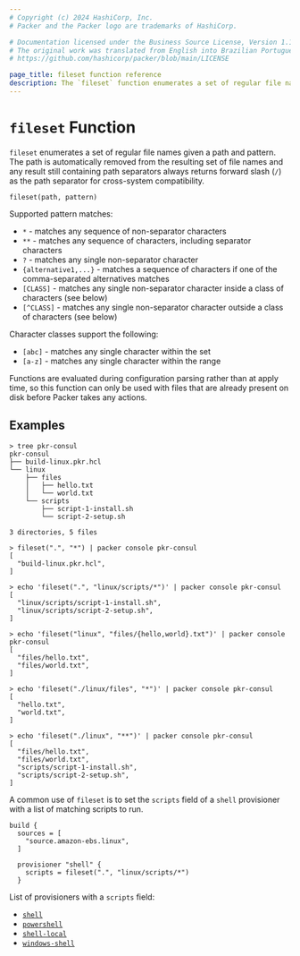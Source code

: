 ```yaml
---
# Copyright (c) 2024 HashiCorp, Inc.
# Packer and the Packer logo are trademarks of HashiCorp.

# Documentation licensed under the Business Source License, Version 1.1.
# The original work was translated from English into Brazilian Portuguese.
# https://github.com/hashicorp/packer/blob/main/LICENSE

page_title: fileset function reference
description: The `fileset` function enumerates a set of regular file names according to a pattern. Learn how to use the `fileset` function in Packer templates.
---
```


# `fileset` Function

`fileset` enumerates a set of regular file names given a path and pattern.
The path is automatically removed from the resulting set of file names and any
result still containing path separators always returns forward slash (`/`) as
the path separator for cross-system compatibility.

```hcl
fileset(path, pattern)
```

Supported pattern matches:

- `*` - matches any sequence of non-separator characters
- `**` - matches any sequence of characters, including separator characters
- `?` - matches any single non-separator character
- `{alternative1,...}` - matches a sequence of characters if one of the comma-separated alternatives matches
- `[CLASS]` - matches any single non-separator character inside a class of characters (see below)
- `[^CLASS]` - matches any single non-separator character outside a class of characters (see below)

Character classes support the following:

- `[abc]` - matches any single character within the set
- `[a-z]` - matches any single character within the range

Functions are evaluated during configuration parsing rather than at apply time,
so this function can only be used with files that are already present on disk
before Packer takes any actions.

## Examples

```shell-session
> tree pkr-consul
pkr-consul
├── build-linux.pkr.hcl
└── linux
    ├── files
    │   ├── hello.txt
    │   └── world.txt
    └── scripts
        ├── script-1-install.sh
        └── script-2-setup.sh

3 directories, 5 files

> fileset(".", "*") | packer console pkr-consul
[
  "build-linux.pkr.hcl",
]

> echo 'fileset(".", "linux/scripts/*")' | packer console pkr-consul
[
  "linux/scripts/script-1-install.sh",
  "linux/scripts/script-2-setup.sh",
]

> echo 'fileset("linux", "files/{hello,world}.txt")' | packer console pkr-consul
[
  "files/hello.txt",
  "files/world.txt",
]

> echo 'fileset("./linux/files", "*")' | packer console pkr-consul
[
  "hello.txt",
  "world.txt",
]

> echo 'fileset("./linux", "**")' | packer console pkr-consul
[
  "files/hello.txt",
  "files/world.txt",
  "scripts/script-1-install.sh",
  "scripts/script-2-setup.sh",
]
```

A common use of `fileset` is to set the `scripts` field of a `shell`
provisioner with a list of matching scripts to run.

```hcl
build {
  sources = [
    "source.amazon-ebs.linux",
  ]

  provisioner "shell" {
    scripts = fileset(".", "linux/scripts/*")
  }
```

List of provisioners with a `scripts` field:

- [`shell`](/packer/docs/provisioners/shell)
- [`powershell`](/packer/docs/provisioners/powershell)
- [`shell-local`](/packer/docs/provisioners/shell-local)
- [`windows-shell`](/packer/docs/provisioners/windows-shell)
